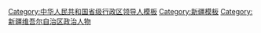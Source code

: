 {{Navbox
|name = 新疆维吾尔自治区领导人
|title = [[新疆维吾尔自治区]]现任省部级官员
|state = {{{state<includeonly>|collapsed</includeonly>}}}
|bodyclass = hlist
|groupstyle = text-align: center;

|group1 = [[File:Danghui.svg|20px]] [[中国共产党]]
|list1 =
{{Navbox |child |groupstyle = text-align: center; 
|group1 = [[中国共产党新疆维吾尔自治区委员会|新疆维吾尔自治区党委]]<br /><small>第十届</small>
|list1 =
{{Navbox |child |groupstyle = text-align: center; |groupwidth = 5.5em
|group1 = 书记★
|list1 = [[马兴瑞]] <small>(中央委员、新疆生产建设兵团第一政委)</small>
|group2 = 4 副书记☆
|list2 = 
# [[艾尔肯·吐尼亚孜]] <small>(中央候补委员)</small>
# [[李邑飞]] <small>(新疆生产建设兵团党委书记、政委)</small>
# [[张春林 (1965年)|张春林]] <small>(自治区党委宣传部长)</small> 
# [[何忠友]]
|group3 = 10 其他常委☆
|list3 =
# [[杨诚 (1964年)|杨诚]] <small>(新疆军区政委)</small>
# [[张柱 (1968年)|张柱]] <small>(自治区党委组织部长)</small> 
# [[田湘利]]
# [[陈伟俊]]
# [[王明山]] <small>(自治区党委政法委书记)</small>
# [[祖木热提·吾布力]] <small>(自治区党委统战部长)</small> 
# [[杨发森]] <small>(乌鲁木齐市委书记、乌昌党委书记)</small>
# [[玉苏甫江·麦麦提]]
# [[伊力扎提·艾合买提江]] <small>(自治区总工会主席)</small>
# [[哈丹·卡宾]] <small>(自治区党委秘书长)</small>
}}

|group2 = [[中国共产党新疆维吾尔自治区纪律检查委员会|新疆维吾尔自治区纪委]]<br /><small>第十届</small>
|list2 =
{{Navbox |child |groupstyle = text-align: center; |groupwidth = 5.5em
|group1 = 书记☆
|list1 = [[田湘利]]
}}
}}

|group2 = {{中华人民共和国国徽|20}} [[新疆维吾尔自治区人民政府|新疆维吾尔自治区政府]]
|list2 = 
{{Navbox |child |groupwidth = 5.5em
|group1 = [[新疆行政长官列表|主席]]★
|list1 = [[艾尔肯·吐尼亚孜]] <small>(中央候补委员)</small>
|group2 = 8 副主席☆
|list2 =
# [[陈伟俊]] <small>(常务副主席)</small>
# [[玉苏甫江·麦麦提]]
# [[吉尔拉·衣沙木丁]]
# [[芒力克·斯依提]]
# [[陈明国]] <small>(自治区公安厅长)</small>
# [[孙红梅]]
# [[刘苏社]]
# [[薛斌 (1966年)|薛斌]] <small>(新疆生产建设兵团党委副书记、司令员)</small>
}}

|group3 = {{中华人民共和国国徽|20}} [[新疆维吾尔自治区人民代表大会常务委员会|新疆维吾尔自治区人大<br />常委会]]<br /><small>第十三届</small>
|list3 =
{{Navbox |child |groupwidth = 5.5em
|group1 = 主任★
|list1 = [[肖开提·依明]]
|group2 = {{nowrap begin}}9 副主任☆{{nowrap end}}
|list2 =	
# [[李学军]]
# [[沙尔合提·阿汗]]
# [[赵青 (1961年)|赵青]]
# [[哈德尔别克·哈木扎]]
# [[董新光]] <small>(全国政协常委，民建籍)</small>
# [[索跃]]
# [[李宁平 (1964年)|李宁平]] <small>(喀什地委书记)</small>
# [[托乎提·亚克夫]]
# [[木合亚提·加尔木哈买提]] 
}}

|group4 = [[File:Charter of the Chinese People's Political Consultative Conference (CPPCC) logo.svg|20px]] [[中国人民政治协商会议新疆维吾尔自治区委员会|新疆维吾尔自治区政协]]<br /><small>第十二届</small>
|list4 =
{{Navbox |child |groupwidth = 5.5em
|group1 = 主席★
|list1 = [[努尔兰·阿不都满金]] <small>(中央委员)</small>
|group2 = 12 副主席☆
|list2 =
# [[孔星隆]] <small>(新疆生产建设兵团副政委)</small>
# [[窦万贵]] <small>(阿克苏地委书记)</small>
# [[邱树华]]
# [[杨勇 (1964年)|杨勇]]
# [[伊力哈木·沙比尔]]
# [[阿不都热克甫·吐木尼牙孜]] <small>(无党派)</small>
# [[彭家瑞]]
# [[努热木·斯玛依汗]]
# [[迪力夏提·柯德尔汗]]
# [[艾则孜·木沙]]
# [[吉尔拉·衣沙木丁]]
# [[刘会军]] <small>(自治区人民政府副秘书长、办公厅主任)</small>
}}

|group5 = {{中华人民共和国国徽|20}} [[新疆维吾尔自治区监察委员会|新疆维吾尔自治区监察委]]
|list5 =
{{Navbox |child |groupwidth = 5.5em
|group1 = 主任☆
|list1 = [[田湘利]]
}}

|group6 = [[File:Supreme People's Court of P.R.China's badge.svg|20px]] [[新疆维吾尔自治区高级人民法院|新疆维吾尔自治区高院]]
|list6 =
{{Navbox |child |groupwidth = 5.5em
|group1 = 院长☆
|list1 = [[巴哈尔古丽·赛买提]]
}}

|group7 = [[File:Supreme People's Procuratorate of P.R.China's badge .svg|20px]] [[新疆维吾尔自治区人民检察院|新疆维吾尔自治区检察院]]
|list7 =
{{Navbox |child |groupwidth = 5.5em
|group1 = 检察长☆
|list1 = [[李永君]]
}}

|belowstyle = text-align: left;
|below = “★/☆”表示[[省部级正职]]/[[省部级副职|副职]][[中华人民共和国公务员|公务员]]（特殊界别人士或除外），参见[[中华人民共和国公务员#行政级别|中国公务员级别]]。
{{中华人民共和国省级行政区现任领导人模板索引}}
}}<noinclude>
{{collapsible option}}
[[Category:中华人民共和国省级行政区领导人模板]]
[[Category:新疆模板]]
[[Category:新疆维吾尔自治区政治人物]]
</noinclude>